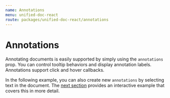 ```yaml
---
name: Annotations
menu: unified-doc-react
route: packages/unified-doc-react/annotations
---
```




# Annotations

Annotating documents is easily supported by simply using the `annotations` prop.  You can control tooltip behaviors and display annotation labels.  Annotations support click and hover callbacks.

In the following example, you can also create new `annotations` by selecting text in the document. The [next section](./managing-annotations) provides an interactive example that covers this in more detail.

<AnnotationsExample />
